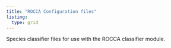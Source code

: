 ```yaml
---
title: "ROCCA Configuration files"
listing: 
  type: grid
---
```


Species classifier files for use with the ROCCA classifier module.
